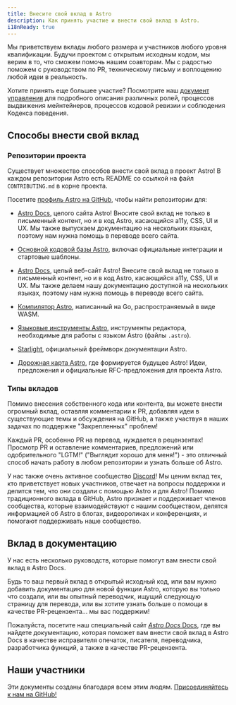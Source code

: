 ```yaml
---
title: Внесите свой вклад в Astro
description: Как принять участие и внести свой вклад в Astro.
i18nReady: true
---
```



Мы приветствуем вклады любого размера и участников любого уровня квалификации. Будучи проектом с открытым исходным кодом, мы верим в то, что сможем помочь нашим соавторам. Мы с радостью поможем с руководством по PR, техническому письму и воплощению любой идеи в реальность.

Хотите принять еще большее участие? Посмотрите наш [документ управления](https://github.com/withastro/.github/blob/main/GOVERNANCE.md) для подробного описания различных ролей, процессов выдвижения мейнтейнеров, процессов кодовой ревизии и соблюдения Кодекса поведения.

## Способы внести свой вклад

### Репозитории проекта

Существует множество способов внести свой вклад в проект Astro! В каждом репозитории Astro есть README со ссылкой на файл `CONTRIBUTING.md` в корне проекта.

Посетите [профиль Astro на GitHub](https://github.com/withastro), чтобы найти репозитории для:

- [Astro Docs](https://github.com/withastro/docs), целого сайта Astro! Вносите свой вклад не только в письменный контент, но и в код Astro, касающийся a11y, CSS, UI и UX. Мы также выпускаем документацию на нескольких языках, поэтому нам нужна помощь в переводе всего сайта.

- [Основной кодовой базы Astro](https://github.com/withastro/astro), включая официальные интеграции и стартовые шаблоны.

- [Astro Docs](https://github.com/withastro/docs), целый веб-сайт Astro! Внесите свой вклад не только в письменный контент, но и в код Astro, касающийся a11y, CSS, UI и UX. Мы также делаем нашу документацию доступной на нескольких языках, поэтому нам нужна помощь в переводе всего сайта.

- [Компилятор Astro](https://github.com/withastro/compiler), написанный на Go, распространяемый в виде WASM.

- [Языковые инструменты Astro](https://github.com/withastro/language-tools), инструменты редактора, необходимые для работы с языком Astro (файлы `.astro`).

- [Starlight](https://github.com/withastro/starlight), официальный фреймворк документации Astro.

- [Дорожная карта Astro](https://github.com/withastro/roadmap), где формируется будущее Astro! Идеи, предложения и официальные RFC-предложения для проекта Astro.

### Типы вкладов

Помимо внесения собственного кода или контента, вы можете внести огромный вклад, оставляя комментарии к PR, добавляя идеи в существующие темы и обсуждения на GitHub, а также участвуя в наших задачах по поддержке "Закрепленных" проблем! 

Каждый PR, особенно PR на перевод, нуждается в рецензентах! Просмотр PR и оставление комментариев, предложений или одобрительного "LGTM!" ("Выглядит хорошо для меня!") - это отличный способ начать работу в любом репозитории и узнать больше об Astro.

У нас также очень активное сообщество [Discord](https://astro.build/chat)! Мы ценим вклад тех, кто приветствует новых участников, отвечает на вопросы поддержки и делится тем, что они создали с помощью Astro и для Astro! Помимо традиционного вклада в GitHub, Astro признает и поддерживает членов сообщества, которые взаимодействуют с нашим сообществом, делятся информацией об Astro в блогах, видеороликах и конференциях, и помогают поддерживать наше сообщество.

## Вклад в документацию

У нас есть несколько руководств, которые помогут вам внести свой вклад в Astro Docs.

Будь то ваш первый вклад в открытый исходный код, или вам нужно добавить документацию для новой функции Astro, которую вы только что создали, или вы опытный переводчик, ищущий следующую страницу для перевода, или вы хотите узнать больше о помощи в качестве PR-рецензента... мы вас поддержим!

Пожалуйста, посетите наш специальный сайт [*Astro Docs* Docs](https://contribute.docs.astro.build), где вы найдете документацию, которая поможет вам внести свой вклад в Astro Docs в качестве исправителя опечаток, писателя, переводчика, разработчика функций, а также в качестве PR-рецензента.

## Наши участники

Эти документы созданы благодаря всем этим людям. [Присоединяйтесь к нам на GitHub!](https://github.com/withastro/docs)

<ContributorList githubRepo="withastro/docs" />
